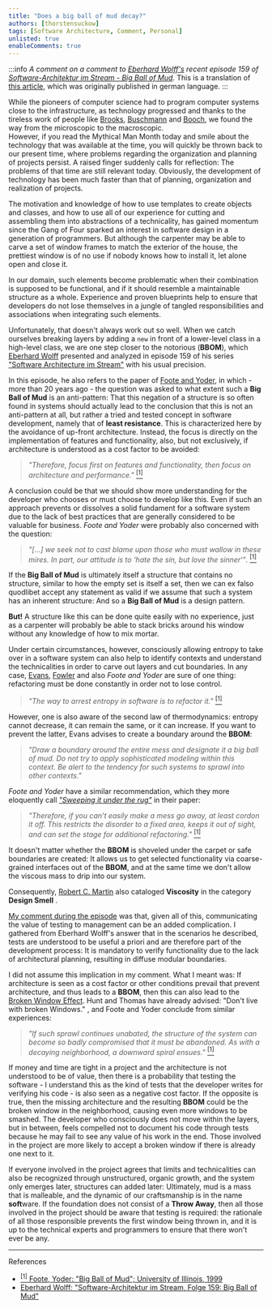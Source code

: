 ```yaml
---
title: "Does a big ball of mud decay?"
authors: [thorstensuckow]
tags: [Software Architecture, Comment, Personal]
unlisted: true
enableComments: true
---
```




:::info
_A comment on a comment to [Eberhard Wolff's](https://ewolff.com/) recent episode 159 of [Software-Architektur im Stream - Big Ball of Mud](https://software-architektur.tv/2023/03/31/folge159.html)_. This is a translation of [this article](/blog/2023/04/14/big-ball-of-mud-decay), which was originally published in german language.
:::


While the pioneers of computer science had to program computer systems close to the infrastructure, as technology progressed and thanks to the tireless work of people like  [Brooks](https://en.wikipedia.org/wiki/Fred_Brooks), [Buschmann](https://en.wikipedia.org/wiki/Pattern-Oriented_Software_Architecture) and [Booch](https://en.wikipedia.org/wiki/Grady_Booch), we found the way from the microscopic to the macroscopic. <br />
However, if you read the Mythical Man Month <BibRef name="MMM" /> today and smile about the technology that was available at the time, you will quickly be thrown back to our present time, where problems regarding the organization and planning of projects persist. A raised finger suddenly calls for reflection: The problems of that time are still relevant today. Obviously, the development of technology has been much faster than that of planning, organization and realization of projects.

The motivation and knowledge of how to use templates to create objects and classes, and how to use all of our experience for cutting and assembling them into abstractions of a technicality, has gained momentum since the Gang of Four <BibRef name="Gof" /> sparked an interest in software design in a generation of programmers. But although the carpenter may be able to carve a set of window frames to match the exterior of the house, the prettiest window is of no use if nobody knows how to install it, let alone open and close it.

In our domain, such elements become problematic when their combination is supposed to be functional, and if it should resemble a maintainable structure as a whole. Experience and proven blueprints help to ensure that developers do not lose themselves in a jungle of tangled responsibilities and associations when integrating such elements.

Unfortunately, that doesn't always work out so well. When we catch ourselves breaking layers by adding a `new` in front of a lower-level class in a high-level class, we are one step closer to the notorious **<GlosRef name="Big Ball of Mud" file="sd.bigballofmud" />** (**BBOM**), which [Eberhard Wolff](https://ewolff.com) presented and analyzed in episode 159 of his series ["Software Architecture im Stream"](https://software-architektur.tv/2023/03/31/folge159.html) with his usual precision.

In this episode, he also refers to the paper of [Foote and Yoder](http://www.laputan.org/mud/), in which - more than 20 years ago - the question was asked to what extent such a **Big Ball of Mud** is an anti-pattern: That this negation of a structure is so often found in systems should actually lead to the conclusion that this is not an anti-pattern at all, but rather a tried and tested concept in software development, namely that of **least resistance**. This is characterized here by the avoidance of up-front architecture. Instead, the focus is directly on the implementation of features and functionality, also, but not exclusively, if architecture is understood as a cost factor to be avoided:

> _"Therefore, focus first on features and functionality, then focus on architecture and performance."_ [<sup>[1]</sup>](#bbompaper)

A conclusion could be that we should show more understanding for the developer who chooses or must choose to develop like this. Even if such an approach prevents or dissolves a solid fundament for a software system due to the lack of best practices that are generally considered to be valuable for business. _Foote and Yoder_ were probably also concerned with the question:

> _"[…] we seek not to cast blame upon those who must wallow in these mires. In part, our attitude is to ‘hate the sin, but love the sinner‘"_. [<sup>[1]</sup>](#bbompaper)

If the **Big Ball of Mud** is ultimately itself a structure that contains no structure, similar to how the empty set is itself a set, then we can ex falso quodlibet accept any statement as valid if we assume that such a system has an inherent structure: And so a **Big Ball of Mud** is a design pattern.

**But!** A structure like this can be done quite easily with no experience, just as a carpenter will probably be able to stack bricks around his window without any knowledge of how to mix mortar.

Under certain circumstances, however, consciously allowing entropy to take over in a software system can also help to identify contexts and understand the technicalities in order to carve out layers and cut boundaries. In any case, [Evans](https://www.domainlanguage.com/), [Fowler](https://martinfowler.com) and also _Foote and Yoder_ are sure of one thing: refactoring must be done constantly in order not to lose control.

> _"The way to arrest entropy in software is to refactor it."_ [<sup>[1]</sup>](#bbompaper)

However, one is also aware of the second law of thermodynamics: entropy cannot decrease, it can remain the same, or it can increase. If you want to prevent the latter, Evans advises to create a boundary around the **BBOM**:

> _"Draw a boundary around the entire mess and designate it a big ball of mud. Do not try to apply sophisticated modeling within this context. Be alert to the tendency for such systems to sprawl into other contexts."_ <BibRef name="DDDR" pp="38" />

_Foote and Yoder_ have a similar recommendation, which they more eloquently call [_"Sweeping it under the rug"_](http://www.laputan.org/mud/mud.html#SweepingItUnderTheRug) in their paper:

> _"Therefore, if you can’t easily make a mess go away, at least cordon it off. This restricts the disorder to a fixed area, keeps it out of sight, and can set the stage for additional refactoring."_ [<sup>[1]</sup>](#bbompaper)

It doesn't matter whether the **BBOM** is shoveled under the carpet or safe boundaries are created: It allows us to get selected functionality via coarse-grained interfaces out of the **BBOM**, and at the same time we don't allow the viscous mass to drip into our system.

Consequently, [Robert C. Martin](https://en.wikipedia.org/wiki/Robert_C._Martin) also cataloged **Viscosity** in the category **Design Smell** <BibRef name="ASD" pp="88" />.

[My comment during the episode](https://youtu.be/Gqs8zLXei7Q?t=2200) was that, given all of this, communicating the value of testing to management can be an added complication. I gathered from Eberhard Wolff's answer that in the scenarios he described, tests are understood to be useful a priori and are therefore part of the development process: It is mandatory to verify functionality due to the lack of architectural planning, resulting in diffuse modular boundaries.

I did not assume this implication in my comment. What I meant was: If architecture is seen as a cost factor or other conditions prevail that prevent architecture, and thus leads to a **BBOM**, then this can also lead to the [Broken Window Effect](https://en.wikipedia.org/wiki/Broken_windows_theory). Hunt and Thomas have already advised: "Don't live with broken Windows." <BibRef name="PP" pp="7" />, and Foote and Yoder conclude from similar experiences:

> _"If such sprawl continues unabated, the structure of the system can become so badly compromised that it must be abandoned. As with a decaying neighborhood, a downward spiral ensues."_ [<sup>[1]</sup>](#bbompaper)

If money and time are tight in a project and the architecture is not understood to be of value, then there is a probability that testing the software - I understand this as the kind of tests that the developer writes for verifying his code - is also seen as a negative cost factor. If the opposite is true, then the missing architecture and the resulting **BBOM** could be the broken window in the neighborhood, causing even more windows to be smashed. The developer who consciously does not move within the layers, but in between, feels compelled not to document his code through tests because he may fail to see any value of his work in the end. Those involved in the project are more likely to accept a broken window if there is already one next to it.

If everyone involved in the project agrees that limits and technicalities can also be recognized through unstructured, organic growth, and the system only emerges later, structures can added later: Ultimately, mud is a mass that is malleable, and the dynamic of our craftsmanship is in the name **soft**ware. If the foundation does not consist of a **Throw Away**, then all those involved in the project should be aware that testing is required: the rationale of all those responsible prevents the first window being thrown in, and it is up to the technical experts and programmers to ensure that there won't ever be any.

----
References

 - [<sup>[1]</sup> Foote, Yoder: "Big Ball of Mud"; University of Illinois, 1999](http://www.laputan.org/mud/mud.html#SweepingItUnderTheRug) <a name="bbompaper"></a>
 - [Eberhard Wolff: "Software-Architektur im Stream, Folge 159: Big Ball of Mud"](https://software-architektur.tv/2023/03/31/folge159.html)
